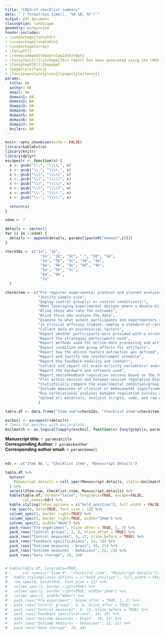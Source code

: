 ```yaml
---
title: "CRED-nf checklist summary"
date: "`r format(Sys.time(), '%d %B, %Y')`"
output: pdf_document
classoption: landscape
geometry: margin=2cm
header-includes:
- \usepackage{fancyhdr}
- \usepackage{longtable}
- \usepackage{array}
- \fancyhf{}
- \renewcommand{\headrulewidth}{0pt}
- \fancyfoot[C]{\itshape{This report has been generated using the CRED-nf online checklist Beta version, developed by Hugo Pedder and Robert Thibault}}
- \fancyhead[R]{\thepage}
- \pagestyle{fancy}
- \fancypagestyle{plain}{\pagestyle{fancy}}
params:
  title: NA
  author: NA
  email: NA
  domain1: NA
  domain2: NA
  domain3: NA
  domain4: NA
  domain5: NA
  domain6: NA
  domain7: NA
  boilers: NA
---
```



```r
knitr::opts_chunk$set(echo = FALSE)
library(kableExtra)
library(knitr)
library(dplyr)
escapestr <- function(x) {
  x <- gsub("\\,", "\\\\,", x)
  x <- gsub("\\.", "\\\\.", x)
  x <- gsub("\\(", "\\\\(", x)
  x <- gsub("\\)", "\\\\)", x)
  x <- gsub("\\/", "\\\\/", x)
  x <- gsub("\\?", "\\\\?", x)
  x <- gsub("\\-", "\\\\-", x)
  x <- gsub("\\:", "\\\\:", x)
  
  return(x)
}
```

```r
ndom <- 7

details <- vector()
for (i in 1:ndom) {
  details <- append(details, params[[paste0("domain",i)]])
}

checkIDs <- c("1a", "1b",
                "2a", "2b", "2c", " ", "2d", "2e",
                "3a", "3b", "3c", "3d", "3e",
                "4a", "4b", "4c", "4d", "4e",
                "5a", "5b", "5c",
                "6a", "6b",
                "7a"
  )

checkitem <- c("Pre-register experimental protocol and planned analyses",
               "Justify sample size",
               "Employ control group(s) or control condition(s)",
               "When leveraging experimental designs where a double-blind is possible, use a double-blind",
               "Blind those who rate the outcomes",
               "Blind those who analyse the data",
               "Examine to what extent participants and experimenters remain blinded",
               "In clinical efficacy studies, employ a standard-of-care intervention group as a benchmark for improvement",
               "Collect data on psychosocial factors",
               "Report whether participants were provided with a strategy",
               "Report the strategies participants used",
               "Report methods used for online-data processing and artifact correction",
               "Report condition and group effects for artifacts",
               "Report how the online-feature extraction was defined",
               "Report and justify the reinforcement schedule",
               "Report the feedback modality and content",
               "Collect and report all brain activity variable(s) and/or contrasts used for feedback, as displayed to experimental participants",
               "Report the hardware and software used",
               "Report neurofeedback regulation success based on the feedback signal",
               "Plot within-session and between-session regulation blocks of feedback variable(s), as well as pre-to-post resting baselines or contrasts",
               "Statistically compare the experimental condition/group to the control condition(s)/group(s) (not only each group to baseline measures)",
               "Include measures of clinical or behavioural significance, defined a priori, and describe whether they were reached",
               "Run correlational analyses between regulation success and behavioural outcomes",
               "Upload all materials, analysis scripts, code, and raw data used for analyses, as well as final values, to an open access data repository, when feasible"
               )

table.df <- data.frame("Item.num"=checkIDs, "Checklist item"=checkitem, "Manuscript details"=details)

```


```r
escboil <- escapestr(details)
# Check for matches with boilerplate
boilmatch <- as.logical(sapply(escboil, function(x) {any(grepl(x, params$boilers))}))
```


**Manuscript title:** `r params$title`  
**Corresponding Author:** `r params$author`  
**Corresponding author email:** `r params$email`  
&nbsp;




\renewcommand{\arraystretch}{1.5}
```r
hdr <- c("Item No.", "Checklist item", "Manuscript Details")

table.df %>%
  mutate(
    Manuscript.details = cell_spec(Manuscript.details, italic=boilmatch)
  ) %>%
  select(Item.num, Checklist.item, Manuscript.details) %>%
  kable(table.df, format="latex", longtable=TRUE, escape=FALSE,
        col.names=hdr) %>%
  kable_styling(latex_options = c("hold_position"), full_width = FALSE) %>%
  row_spec(0, bold=TRUE, font_size = 12) %>%
  column_spec(1, border_right=TRUE) %>%
  column_spec(2, border_right=TRUE, width="20em") %>%
  column_spec(3, width="40em") %>%
  pack_rows("Pre-experiment", hline_after = TRUE, 1, 2) %>%
  pack_rows("Control groups", 3, 8, hline_after = TRUE) %>%
  pack_rows("Control measures", 9, 13, hline_before = TRUE) %>%
  pack_rows("Feedback specifications", 14, 18) %>%
  pack_rows("Outcome measures - brain", 19, 21) %>%
  pack_rows("Outcome measures - behaviour", 22, 23) %>%
  pack_rows("Data storage", 24, 24)


# kable(table.df, longtable=TRUE,
#       col.names=c("Item #", "Checklist item", "Manuscript Details")) %>%
#   kable_styling(latex_options = c("hold_position"), full_width = FALSE) %>%
#   row_spec(0, bold=TRUE, font_size = 12) %>%
#   column_spec(1, border_right=TRUE) %>%
#   column_spec(2, border_right=TRUE, width="20em") %>%
#   column_spec(3, width="40em") %>%
#   pack_rows("Pre-experiment", hline_after = TRUE, 1, 2) %>%
#   pack_rows("Control groups", 3, 8, hline_after = TRUE) %>%
#   pack_rows("Control measures", 9, 13, hline_before = TRUE) %>%
#   pack_rows("Feedback specifications", 14, 18) %>%
#   pack_rows("Outcome measures - brain", 19, 21) %>%
#   pack_rows("Outcome measures - behaviour", 22, 23) %>%
#   pack_rows("Data storage", 24, 24)
```
